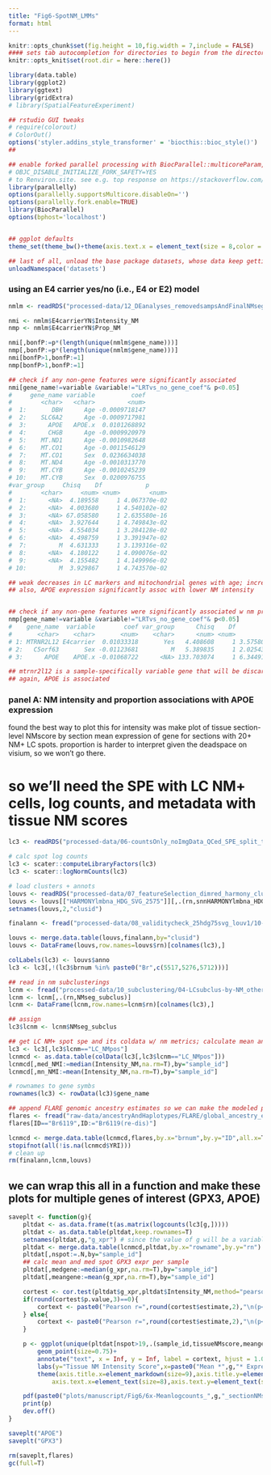 ```yaml
---
title: "Fig6-SpotNM_LMMs"
format: html
---
```


```r
knitr::opts_chunk$set(fig.height = 10,fig.width = 7,include = FALSE)
#### sets tab autocompletion for directories to begin from the directory containing the .Rproj session, instead of the script's directory if different
knitr::opts_knit$set(root.dir = here::here())

library(data.table)
library(ggplot2)
library(ggtext)
library(gridExtra)
# library(SpatialFeatureExperiment)

## rstudio GUI tweaks
# require(colorout)
# ColorOut()
options('styler.addins_style_transformer' = 'biocthis::bioc_style()')
##

## enable forked parallel processing with BiocParallel::multicoreParam, future::, etc. seemed to need this a couple times, but otherwise havent so its here as a preventative measure. part of this is adding the line 
# OBJC_DISABLE_INITIALIZE_FORK_SAFETY=YES
# to Renviron.site. see e.g. top response on https://stackoverflow.com/questions/73638290/python-on-mac-is-it-safe-to-set-objc-disable-initialize-fork-safety-yes-globall 
library(parallelly)
options(parallelly.supportsMulticore.disableOn='')
options(parallelly.fork.enable=TRUE)
library(BiocParallel)
options(bphost='localhost')


## ggplot defaults
theme_set(theme_bw()+theme(axis.text.x = element_text(size = 8,color = '#000000'), axis.title.x = element_text(size = 9,color = '#000000'), axis.text.y = element_text(size = 8,color = '#000000'), axis.title.y = element_text(size =9,color = '#000000'), plot.title = element_markdown(size = 10,hjust=0.5,color = '#000000'), strip.text = element_text(size=11), legend.text = element_text(size=7,color = '#000000'), legend.title = element_text(size=8,hjust=0.5,color = '#000000'),axis.ticks = element_line(linewidth=0.5),panel.grid.major = element_line(linewidth=0.5),panel.grid.minor=element_line(linewidth=0.25),plot.title.position='plot'))

## last of all, unload the base package datasets, whose data keep getting in the way of autocompletions (e.g., Theoph is priortized over TRUE)
unloadNamespace('datasets')
```

### using an E4 carrier yes/no (i.e., E4 or E2) model
```r
nmlm <- readRDS("processed-data/12_DEanalyses_removedsampsAndFinalNMseg/11-LCNMspots_NMmetric_LMMed_by_geneLogcounts_3apoeFactorizations.RDS")

nmi <- nmlm$E4carrierYN$Intensity_NM
nmp <- nmlm$E4carrierYN$Prop_NM

nmi[,bonfP:=p*(length(unique(nmlm$gene_name)))]
nmp[,bonfP:=p*(length(unique(nmlm$gene_name)))]
nmi[bonfP>1,bonfP:=1]
nmp[bonfP>1,bonfP:=1]

## check if any non-gene features were significantly associated
nmi[gene_name!=variable &variable!="LRTvs_no_gene_coef"& p<0.05]
#     gene_name variable          coef
#        <char>   <char>         <num>
#  1:       DBH      Age -0.0009718147
#  2:    SLC6A2      Age -0.0009717981
#  3:      APOE   APOE.x  0.0101268892
#  4:      CHGB      Age -0.0009920979
#  5:    MT.ND1      Age -0.0010982648
#  6:    MT.CO1      Age -0.0011546129
#  7:    MT.CO1      Sex  0.0236634038
#  8:    MT.ND4      Age -0.0010313770
#  9:    MT.CYB      Age -0.0010245239
# 10:    MT.CYB      Sex  0.0200976755
#var_group     Chisq    Df            p
#        <char>     <num> <num>        <num>
#  1:      <NA>  4.189558     1 4.067370e-02
#  2:      <NA>  4.003680     1 4.540102e-02
#  3:      <NA> 67.058580     1 2.635580e-16
#  4:      <NA>  3.927644     1 4.749843e-02
#  5:      <NA>  4.554034     1 3.284128e-02
#  6:      <NA>  4.498759     1 3.391947e-02
#  7:         M  4.631333     1 3.139316e-02
#  8:      <NA>  4.180122     1 4.090076e-02
#  9:      <NA>  4.155482     1 4.149996e-02
# 10:         M  3.929867     1 4.743570e-02

## weak decreases in LC markers and mitochondrial genes with age; increased mitochondrial genes in males (which we knew)
## also, APOE expression significantly assoc with lower NM intensity


## check if any non-gene features were significantly associated w nm proportion
nmp[gene_name!=variable &variable!="LRTvs_no_gene_coef"& p<0.05]
#    gene_name  variable        coef var_group      Chisq    Df            p logLik   NMvar
#       <char>    <char>       <num>    <char>      <num> <num>        <num>  <num>  <char>
# 1: MTRNR2L12 E4carrier  0.01033318       Yes   4.408608     1 3.575801e-02     NA Prop_NM
# 2:   C5orf63       Sex -0.01123681         M   5.389835     1 2.025438e-02     NA Prop_NM
# 3:      APOE    APOE.x -0.01068722      <NA> 133.703074     1 6.344919e-31     NA Prop_NM

## mtrnr2l12 is a sample-specifically variable gene that will be discarded from feature selection in the future and should be disregarded generally
## again, APOE is associated
```

### panel A: NM intensity and proportion associations with APOE expression
found the best way to plot this for intensity was make plot of tissue section-level NMscore by section mean expression of gene for sections with 20+ NM+ LC spots. proportion is harder to interpret given the deadspace on visium, so we won't go there.

# so we'll need the SPE with LC NM+ cells, log counts, and metadata with tissue NM scores
```r
lc3 <- readRDS("processed-data/06-countsOnly_noImgData_QCed_SPE_split_to_tissSections.RDS")

# calc spot log counts
lc3 <- scater::computeLibraryFactors(lc3)
lc3 <- scater::logNormCounts(lc3)

# load clusters + annots
louvs <- readRDS("processed-data/07_featureSelection_dimred_harmony_clustering/04-Initial_louvLeid_res0.5-1-2_clusterings.RDS")
louvs <- louvs[["HARMONYlmbna_HDG_SVG_2575"]][,.(rn,snnHARMONYlmbna_HDG_SVG_2575_louv_res1)]
setnames(louvs,2,"clusid")

finalann <- fread("processed-data/08_validitycheck_25hdg75svg_louv1/10-25hdg75svg_louv1_annots.txt")

louvs <- merge.data.table(louvs,finalann,by="clusid")
louvs <- DataFrame(louvs,row.names=louvs$rn)[colnames(lc3),]

colLabels(lc3) <- louvs$anno
lc3 <- lc3[,!(lc3$brnum %in% paste0("Br",c(5517,5276,5712)))]

## read in nm subclusterings
lcnm <- fread("processed-data/10_subclustering/04-LCsubclus-by-NM_otherclusts-by-LCorLCNMadjacency.txt")
lcnm <- lcnm[,.(rn,NMseg_subclus)]
lcnm <- DataFrame(lcnm,row.names=lcnm$rn)[colnames(lc3),]

## assign
lc3$lcnm <- lcnm$NMseg_subclus

## get LC NM+ spot spe and its coldata w/ nm metrics; calculate mean and median NM intensity per sample
lc3 <- lc3[,lc3$lcnm=="LC_NMpos"]
lcnmcd <- as.data.table(colData(lc3[,lc3$lcnm=="LC_NMpos"]))
lcnmcd[,med_NMI:=median(Intensity_NM,na.rm=T),by="sample_id"]
lcnmcd[,mn_NMI:=mean(Intensity_NM,na.rm=T),by="sample_id"]

# rownames to gene symbs
rownames(lc3) <- rowData(lc3)$gene_name

## append FLARE genomic ancestry estimates so we can make the modeled points fitting all fixed effects
flares <- fread("raw-data/ancestryAndHaplotypes/FLARE/global_ancestry_estimates.txt")
flares[ID=="Br6119",ID:="Br6119(re-dis)"]

lcnmcd <- merge.data.table(lcnmcd,flares,by.x="brnum",by.y="ID",all.x=T)
stopifnot(all(!is.na(lcnmcd$YRI)))
# clean up
rm(finalann,lcnm,louvs)
```



## we can wrap this all in a function and make these plots for multiple genes of interest (GPX3, APOE)
```r
saveplt <- function(g){
    pltdat <- as.data.frame(t(as.matrix(logcounts(lc3[g,]))))
    pltdat <- as.data.table(pltdat,keep.rownames=T)
    setnames(pltdat,g,"g_xpr") # since the value of g will be a variable in coldata
    pltdat <- merge.data.table(lcnmcd,pltdat,by.x="rowname",by.y="rn")
    pltdat[,nspot:=.N,by="sample_id"]
    ## calc mean and med spot GPX3 expr per sample
    pltdat[,medgene:=median(g_xpr,na.rm=T),by="sample_id"]
    pltdat[,meangene:=mean(g_xpr,na.rm=T),by="sample_id"]

    cortest <- cor.test(pltdat$g_xpr,pltdat$Intensity_NM,method="pearson")
    if(round(cortest$p.value,3)==0){
        cortext <- paste0("Pearson r=",round(cortest$estimate,2),"\n(p<0.001)")
    } else{
        cortext <- paste0("Pearson r=",round(cortest$estimate,2),"\n(p<",round(cortest$p.value,3),")")
    }

    p <- ggplot(unique(pltdat[nspot>19,.(sample_id,tissueNMscore,meangene,nspot)]),aes(x=meangene,y=tissueNMscore))+
        geom_point(size=0.75)+
        annotate("text", x = Inf, y = Inf, label = cortext, hjust = 1.05, vjust = 1.05,size=2)+
        labs(y="Tissue NM Intensity Score",x=paste0("Mean *",g,"* Expression<br>in NM+ LC Spots"))+
        theme(axis.title.x=element_markdown(size=9),axis.title.y=element_markdown(size=9),
            axis.text.x=element_text(size=8),axis.text.y=element_text(size=8))

    pdf(paste0("plots/manuscript/Fig6/6x-Meanlogcounts_",g,"_sectionNMscore.pdf"),height=2.5,width=2.5)
    print(p)
    dev.off()
}

saveplt("APOE")
saveplt("GPX3")

rm(saveplt,flares)
gc(full=T)
```

